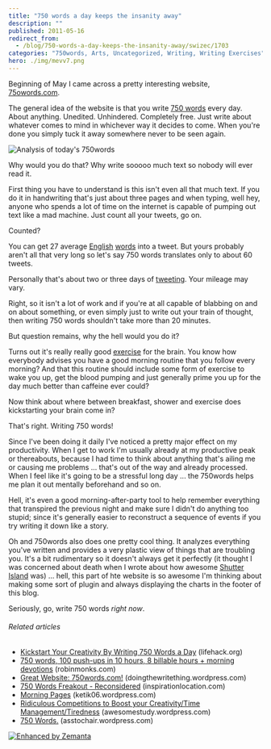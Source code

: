 ```yaml
---
title: "750 words a day keeps the insanity away"
description: ""
published: 2011-05-16
redirect_from:
  - /blog/750-words-a-day-keeps-the-insanity-away/swizec/1703
categories: "750words, Arts, Uncategorized, Writing, Writing Exercises"
hero: ./img/mevv7.png
---
```


Beginning of May I came across a pretty interesting website, [75owords.com](http://750words.com).

The general idea of the website is that you write [750 words](http://750words.com "750 Words") every day. About anything. Unedited. Unhindered. Completely free. Just write about whatever comes to mind in whichever way it decides to come. When you're done you simply tuck it away somewhere never to be seen again.

![](./img/mevv7.png "Analysis of today's 750words")

Why would you do that? Why write sooooo much text so nobody will ever read it.

First thing you have to understand is this isn't even all that much text. If you do it in handwriting that's just about three pages and when typing, well hey, anyone who spends a lot of time on the internet is capable of pumping out text like a mad machine. Just count all your tweets, go on.

Counted?

You can get 27 average [English](http://en.wikipedia.org/wiki/English_language "English language") [words](http://en.wikipedia.org/wiki/Word "Word") into a tweet. But yours probably aren't all that very long so let's say 750 words translates only to about 60 tweets.

Personally that's about two or three days of [tweeting](http://twitter.com "Twitter"). Your mileage may vary.

Right, so it isn't a lot of work and if you're at all capable of blabbing on and on about something, or even simply just to write out your train of thought, then writing 750 words shouldn't take more than 20 minutes.

But question remains, why the hell would you do it?

Turns out it's really really good [exercise](http://en.wikipedia.org/wiki/Physical_exercise "Physical exercise") for the brain. You know how everybody advises you have a good morning routine that you follow every morning? And that this routine should include some form of exercise to wake you up, get the blood pumping and just generally prime you up for the day much better than caffeine ever could?

Now think about where between breakfast, shower and exercise does kickstarting your brain come in?

That's right. Writing 750 words!

Since I've been doing it daily I've noticed a pretty major effect on my productivity. When I get to work I'm usually already at my productive peak or thereabouts, because I had time to think about anything that's ailing me or causing me problems ... that's out of the way and already processed. When I feel like it's going to be a stressful long day ... the 750words helps me plan it out mentally beforehand and so on.

Hell, it's even a good morning-after-party tool to help remember everything that transpired the previous night and make sure I didn't do anything too stupid; since it's generally easier to reconstruct a sequence of events if you try writing it down like a story.

Oh and 750words also does one pretty cool thing. It analyzes everything you've written and provides a very plastic view of things that are troubling you. It's a bit rudimentary so it doesn't always get it perfectly (it thought I was concerned about death when I wrote about how awesome [Shutter Island](http://www.shutterisland.com/ "Shutter Island (film)") was) ... hell, this part of hte website is so awesome I'm thinking about making some sort of plugin and always displaying the charts in the footer of this blog.

Seriously, go, write 750 words _right now_.

###### Related articles

- [Kickstart Your Creativity By Writing 750 Words a Day](http://www.lifehack.org/articles/productivity/kickstart-your-creativity-by-writing-750-words-a-day.html) (lifehack.org)
- [750 words, 100 push-ups in 10 hours, 8 billable hours + morning devotions](http://robinmonks.com/2011/04/02/750-words-100-push-ups-in-10-hours-8-billable-hours-morning-devotions/) (robinmonks.com)
- [Great Website: 750words.com!](http://doingthewritething.wordpress.com/2011/02/24/great-website-750words-com/) (doingthewritething.wordpress.com)
- [750 Words Freakout - Reconsidered](http://inspirationlocation.com/2011/03/06/750-words-freakout-reconsidered/) (inspirationlocation.com)
- [Morning Pages](http://ketik06.wordpress.com/2011/03/11/morning-pages/) (ketik06.wordpress.com)
- [Ridiculous Competitions to Boost your Creativity/Time Management/Tiredness](http://awesomestudy.wordpress.com/2011/03/14/ridiculous-competitions-to-boost-your-creativitytime-managementtiredness/) (awesomestudy.wordpress.com)
- [750 Words.](http://asstochair.wordpress.com/2011/04/20/750-words/) (asstochair.wordpress.com)

[![Enhanced by Zemanta](http://img.zemanta.com/zemified_e.png?x-id=ddd8a961-104b-4400-8693-34c39dde4af0)](http://www.zemanta.com/ "Enhanced by Zemanta")
